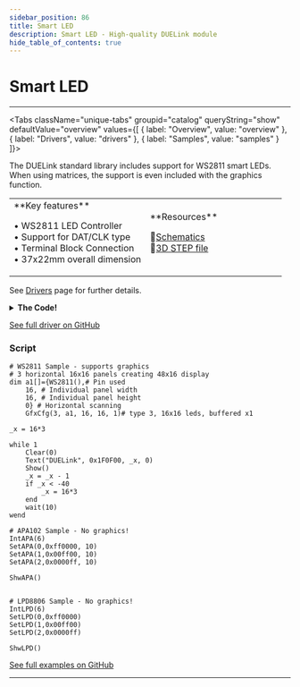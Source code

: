 ```yaml
---
sidebar_position: 86
title: Smart LED
description: Smart LED - High-quality DUELink module
hide_table_of_contents: true
---
```



# Smart LED

<ImageSection 
  product="lsmartled-a"
  tagline="Smart LED Controller"
/>

---

<Tabs className="unique-tabs" groupid="catalog" queryString="show" defaultValue="overview"
  values={[
    {
        label: "Overview",
        value: "overview"
    },
    {
        label: "Drivers",
        value: "drivers"
    },
    {
        label: "Samples",
        value: "samples"
    }
]}>

<TabItem value="overview">

The DUELink standard library includes support for WS2811 smart LEDs. When using matrices, the support is even included with the graphics function.

<table><td width='50%'>
**Key features**

• WS2811 LED Controller<br/>
• Support for DAT/CLK type<br/>
• Terminal Block Connection<br/>
• 37x22mm overall dimension<br/>

</td><td width='50%'>
**Resources**
 
📄[Schematics](/sch/gdl-lsmartled-a.pdf)<br/>
🔩[3D STEP file](/3d/gdl-lsmartled-a.step)<br/>
</td></table>

</TabItem>

<TabItem value="drivers">

See [Drivers](/docs/engine/drivers) page for further details.

<details>
<summary><strong>The Code!</strong></summary>

**Smart LED Driver**

```text
##### SmartLED Driver #####

fn DVer()
    return 1.0
fend

## 2Pin (SCK, DAT) LPD8806 Smart LEDs work using SPI and can't be used with graphics libs.
# Uses b1 and b2 arrays
fn IntLPD(c)
    SpiCfg(0,8000)
    Dim b1[3*c]
    Dim b2[3 * ((c + 63) / 64)]
    for i in Range(c)
        SetLPD(i, 0)
    next
fend

fn SetLPD(i, c)
    r = (c>>16) & 0x7f
    g = (c>>8) & 0x7f
    b = c & 0x7f
    b1[i * 3 + 2] = 0x80 | b 
    b1[i * 3 + 1] = 0x80 | r 
    b1[i * 3 + 0] = 0x80 | g
fend

fn ShwLPD()
    SpiWrs(b1,0)#color
    SpiWrs(b2,0)#zero terminator
fend

####################

## 2Pin (SCK, DAT) APA102C Smart LEDs work using SPI and can't be used with graphics libs.
# Uses b1 array
fn IntAPA(c)
    SpiCfg(0,8000)
    Dim b1[4+c*4+4] # Num of led x 4, plus first and last 4 bytes
    for i in Range(c)
        SetAPA(i, 0, 10)
    next
fend

fn SetAPA(i, c, l)
    r = (c>>16) & 0x7f
    g = (c>>8) & 0x7f
    b = c & 0x7f
    b1[i*4+4+0] = 0xE0 | l # luminance (0 to 31)
    b1[i*4+4+1] = ((c >> 0) & 0xFF) # blue
    b1[i*4+4+2] = ((c >> 8) & 0xFF) # green
    b1[i*4+4+3] = ((c >> 16) & 0xFF) # red
fend

fn ShwAPA()
    SpiWrs(b1,0)
fend

####################

## 1Pin WS2811 work through internal graphics, and with panel support
fn WS2811()
    return 14
fend

####################

```

</details>

[See full driver on GitHub](https://github.com/ghi-electronics/duelink-website/tree/main/static/code/drivers)

</TabItem>

<TabItem value="samples">

### Script

```text
# WS2811 Sample - supports graphics
# 3 horizontal 16x16 panels creating 48x16 display
dim a1[]={WS2811(),# Pin used
    16, # Individual panel width
    16, # Individual panel height
    0} # Horizontal scanning
    GfxCfg(3, a1, 16, 16, 1)# type 3, 16x16 leds, buffered x1

_x = 16*3

while 1
    Clear(0)
    Text("DUELink", 0x1F0F00, _x, 0)
    Show()
    _x = _x - 1
    if _x < -40
        _x = 16*3
    end
    wait(10)
wend

# APA102 Sample - No graphics!
IntAPA(6)
SetAPA(0,0xff0000, 10)
SetAPA(1,0x00ff00, 10)
SetAPA(2,0x0000ff, 10)

ShwAPA()


# LPD8806 Sample - No graphics!
IntLPD(6)
SetLPD(0,0xff0000)
SetLPD(1,0x00ff00)
SetLPD(2,0x0000ff)

ShwLPD()

```

[See full examples on GitHub](https://github.com/ghi-electronics/duelink-website/tree/main/static/code/samples)

</TabItem>

</Tabs>

---

<OrderSection
    product="DUELink Smart LED"
    partnumber="GDL-LSMARTLED-A"
    price="$0.00"
/>
